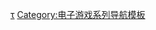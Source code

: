 {{Navbox
| name = 忍者外傳系列
| title = [[忍者外傳系列]]
| state = {{{state|autocollapse}}}
| bodyclass = hlist

| group1 = 原系列
| list1 =
* [[忍者龙剑传 (红白机)|忍者龙剑传]]
* [[忍者龙剑传II 暗黑的邪神剑|II 暗黑的邪神剑]]
* [[忍者龙剑传III 黄泉的方船|III 黄泉的方船]]

| group2 = 新系列
| list2 =
* [[忍者外傳系列|忍者外傳]]
** [[忍者外傳系列|黑之章]]
** [[忍者外傳系列|Σ]]
* [[忍者外传 龙剑|龙剑]]
* [[忍者外傳2|2]]
** {{link-en|忍者外傳Σ2|Ninja Gaiden Sigma 2|Σ2}}
* {{link-en|忍者外傳3|Ninja Gaiden 3|3}}
** {{link-en|忍者外傳3 利刃邊緣|Ninja Gaiden 3: Razor's Edge|3 利刃邊緣}}

| group3 = 大师合集
| list3 =
* [[忍者外傳|忍者外傳Σ]]
* {{link-en|忍者外傳Σ2|Ninja Gaiden Sigma 2|Σ2}}
* {{link-en|忍者外傳3 利刃邊緣|Ninja Gaiden 3: Razor's Edge|3 利刃邊緣}}

| group4 = 角色
| list4 =
* {{link-en|龍隼|Ryu Hayabusa}}
* [[瑞秋]]
* {{link-en|绫音 (死或生)|Ayane (Dead or Alive)|绫音}}
* {{link-en|紅葉 (忍者外傳)|Momiji (Ninja Gaiden)|紅葉}}
* {{link-en|霞 (死或生)|Kasumi (Dead or Alive)|霞}}

| group5 = 相關遊戲
| list5 =
* [[死或生]]
* [[無雙☆群星大會串]]
* [[仁王2]]

}}<noinclude>
{{collapsible option}}

{{DEFAULTSORT:Ninja Gaiden}}
[[Category:忍者外傳系列|τ]]
[[Category:电子游戏系列导航模板]]
</noinclude>